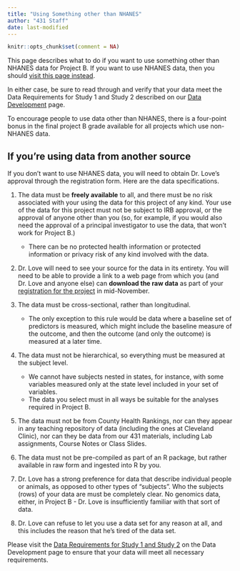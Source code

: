 ```yaml
---
title: "Using Something other than NHANES"
author: "431 Staff"
date: last-modified
---
```


```r
knitr::opts_chunk$set(comment = NA)
```

This page describes what to do if you want to use something other than NHANES data for Project B. If you want to use NHANES data, then you should [visit this page instead](data2.qmd).

In either case, be sure to read through and verify that your data meet the Data Requirements for Study 1 and Study 2 described on our [Data Development](data1.qmd) page.

To encourage people to use data other than NHANES, there is a four-point bonus in the final project B grade available for all projects which use non-NHANES data.

## If you're using data from another source

If you don't want to use NHANES data, you will need to obtain Dr. Love's approval through the registration form. Here are the data specifications.

1. The data must be **freely available** to all, and there must be no risk associated with your using the data for this project of any kind. Your use of the data for this project must not be subject to IRB approval, or the approval of anyone other than you (so, for example, if you would also need the approval of a principal investigator to use the data, that won't work for Project B.) 
    - There can be no protected health information or protected information or privacy risk of any kind involved with the data.

2. Dr. Love will need to see your source for the data in its entirety. You will need to be able to provide a link to a web page from which you (and Dr. Love and anyone else) can **download the raw data** as part of your [registration for the project](register.qmd) in mid-November.

3. The data must be cross-sectional, rather than longitudinal.
    - The only exception to this rule would be data where a baseline set of predictors is measured, which might include the baseline measure of the outcome, and then the outcome (and only the outcome) is measured at a later time.

4. The data must not be hierarchical, so everything must be measured at the subject level.
    - We cannot have subjects nested in states, for instance, with some variables measured only at the state level included in your set of variables.
    - The data you select must in all ways be suitable for the analyses required in Project B.

5. The data must not be from County Health Rankings, nor can they appear in any teaching repository of data (including the ones at Cleveland Clinic), nor can they be data from our 431 materials, including Lab assignments, Course Notes or Class Slides. 

6. The data must not be pre-compiled as part of an R package, but rather available in raw form and ingested into R by you.

7. Dr. Love has a strong preference for data that describe individual people or animals, as opposed to other types of "subjects". Who the subjects (rows) of your data are must be completely clear. No genomics data, either, in Project B - Dr. Love is insufficiently familiar with that sort of data.

8. Dr. Love can refuse to let you use a data set for any reason at all, and this includes the reason that he's tired of the data set.

Please visit the [Data Requirements for Study 1 and Study 2](data1.qmd) on the Data Development page to ensure that your data will meet all necessary requirements.

